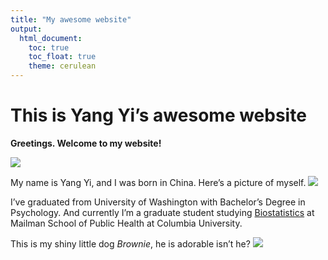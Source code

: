 ```yaml
---
title: "My awesome website"
output: 
  html_document:
    toc: true
    toc_float: true
    theme: cerulean
---
```


# This is Yang Yi's awesome website

**Greetings. Welcome to my website!**

![](https://media.giphy.com/media/yrhhmre5fN2PtRujfo/giphy.gif)

My name is Yang Yi, and I was born in China. Here's a picture of myself.
![](images/Me.jpg)

I've graduated from University of Washington with Bachelor's Degree in Psychology. And currently I'm a graduate student studying [Biostatistics](https://www.publichealth.columbia.edu/academics/departments/biostatistics) at Mailman School of Public Health at Columbia University.

This is my shiny little dog _Brownie_, he is adorable isn't he?
![](images/Cookie.jpg)

